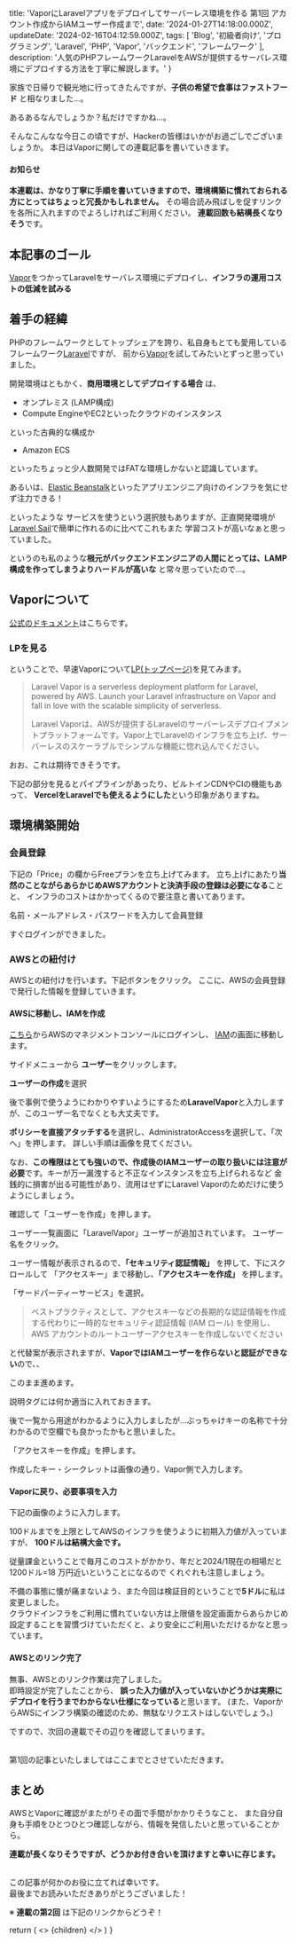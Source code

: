 
  title: 'VaporにLaravelアプリをデプロイしてサーバーレス環境を作る 第1回 アカウント作成からIAMユーザー作成まで',
  date: '2024-01-27T14:18:00.000Z',
  updateDate: '2024-02-16T04:12:59.000Z',
  tags: [
    'Blog',
    '初級者向け',
    'プログラミング',
    'Laravel',
    'PHP',
    'Vapor',
    'バックエンド',
    'フレームワーク'
  ],
  description: '人気のPHPフレームワークLaravelをAWSが提供するサーバレス環境にデプロイする方法を丁寧に解説します。'
}

家族で日帰りで観光地に行ってきたんですが、**子供の希望で食事はファストフード** と相なりました...。

あるあるなんでしょうか？私だけですかね...。

そんなこんなな今日この頃ですが、Hackerの皆様はいかがお過ごしでございましょうか。
本日はVaporに関しての連載記事を書いていきます。

#### お知らせ

**本連載は、かなり丁寧に手順を書いていきますので、環境構築に慣れておられる方にとってはちょっと冗長かもしれません。**
その場合読み飛ばしを促すリンクを各所に入れますのでよろしければご利用ください。
**連載回数も結構長くなりそう**です。

## 本記事のゴール

[Vapor](https://vapor.laravel.com/)をつかってLaravelをサーバレス環境にデプロイし、**インフラの運用コストの低減を試みる** 

## 着手の経緯

PHPのフレームワークとしてトップシェアを誇り、私自身もとても愛用しているフレームワーク[Laravel](https://laravel.com/)ですが、
前から[Vapor](https://vapor.laravel.com/)を試してみたいとずっと思っていました。

開発環境はともかく、**商用環境としてデプロイする場合** は、

- オンプレミス (LAMP構成)
- Compute EngineやEC2といったクラウドのインスタンス

といった古典的な構成か

- Amazon ECS

といったちょっと少人数開発ではFATな環境しかないと認識しています。

あるいは、[Elastic Beanstalk](https://aws.amazon.com/jp/elasticbeanstalk/)といったアプリエンジニア向けのインフラを気にせず注力できる！

といったような
サービスを使うという選択肢もありますが、正直開発環境が[Laravel Sail](https://laravel.com/docs/10.x/sail)で簡単に作れるのに比べてこれもまた
学習コストが高いなぁと思っていました。

というのも私のような**根元がバックエンドエンジニアの人間にとっては、LAMP構成を作ってしまうよりハードルが高いな** と常々思っていたので...。

## Vaporについて

[公式のドキュメント](https://docs.vapor.build/introduction.html)はこちらです。

### LPを見る

ということで、早速Vaporについて[LP(トップページ)](https://vapor.laravel.com/)を見てみます。

<MdxImage month="202401" image="vp1.png" annotation="" />

> Laravel Vapor is a serverless deployment platform for Laravel, powered by AWS. Launch your Laravel infrastructure on Vapor and fall in love with the scalable simplicity of serverless.
>
>Laravel Vaporは、AWSが提供するLaravelのサーバーレスデプロイプメントプラットフォームです。Vapor上でLaravelのインフラを立ち上げ、サーバーレスのスケーラブルでシンプルな機能に惚れ込んでください。

おお、これは期待できそうです。

下記の部分を見るとパイプラインがあったり、ビルトインCDNやCIの機能もあって、
**VercelをLaravelでも使えるようにした**という印象がありますね。

<MdxImage month="202401" image="vp2.png" annotation="機能盛りだくさん" />


## 環境構築開始

### 会員登録

下記の「Price」の欄からFreeプランを立ち上げてみます。
立ち上げにあたり**当然のことながらあらかじめAWSアカウントと決済手段の登録は必要になる**ことと、
インフラのコストはかかってくるので要注意と書いてあります。

<MdxImage month="202401" image="vp3.png" annotation="" />

名前・メールアドレス・パスワードを入力して会員登録

<MdxImage month="202401" image="vp4.png" annotation="" />

すぐログインができました。

<MdxImage month="202401" image="vp5.png" annotation="" />

### AWSとの紐付け

AWSとの紐付けを行います。下記ボタンをクリック。
ここに、AWSの会員登録で発行した情報を登録していきます。

<MdxImage month="202401" image="vp6.png" annotation="" />

#### AWSに移動し、IAMを作成

[こちら](https://console.aws.amazon.com/console/home?#)からAWSのマネジメントコンソールにログインし、
[IAM](https://ap-northeast-1.console.aws.amazon.com/iam/home?)の画面に移動します。

サイドメニューから
**ユーザー**をクリックします。

<MdxImage month="202401" image="vp7.png" annotation="" />

**ユーザーの作成**を選択

<MdxImage month="202401" image="vp8.png" annotation="" />


後で事例で使うようにわかりやすいようにするため**LaravelVapor**と入力しますが、このユーザー名でなくとも大丈夫です。

<MdxImage month="202401" image="vp9.png" annotation="" />

**ポリシーを直接アタッチする**を選択し、AdministratorAccessを選択して、「次へ」を押します。
詳しい手順は画像を見てください。

<MdxImage month="202401" image="vp10.png" annotation="" />

なお、**この権限はとても強いので、作成後のIAMユーザーの取り扱いには注意が必要**です。<span className="hoso">キーが万一漏洩すると不正なインスタンスを立ち上げられるなど
金銭的に損害が出る可能性があり</span>、流用はせずにLaravel Vaporのためだけに使うようにしましょう。

<MdxImage month="202401" image="vp11.png" annotation="" />

確認して「ユーザーを作成」を押します。

ユーザー一覧画面に「LaravelVapor」ユーザーが追加されています。
<MdxImage month="202401" image="vp12.png" annotation="" />
ユーザー名をクリック。

ユーザー情報が表示されるので、**「セキュリティ認証情報」** を押して、下にスクロールして
「アクセスキー」まで移動し、**「アクセスキーを作成」** を押します。

<MdxImage month="202401" image="vp13.png" annotation="" />

「サードパーティーサービス」を選択。

<MdxImage month="202401" image="vp14.png" annotation="" />

>ベストプラクティスとして、アクセスキーなどの長期的な認証情報を作成する代わりに一時的なセキュリティ認証情報 (IAM ロール) を使用し、AWS アカウントのルートユーザーアクセスキーを作成しないでください

と代替案が表示されますが、**VaporではIAMユーザーを作らないと認証ができない**ので、、

このまま進めます。

<MdxImage month="202401" image="vp15.png" annotation="" />

説明タグには何か適当に入れておきます。

後で一覧から用途がわかるように入力しましたが...ぶっちゃけキーの名称で十分わかるので空欄でも良かったかもと思いました。


「アクセスキーを作成」を押します。

<MdxImage month="202401" image="vp16.png" annotation="" />

作成したキー・シークレットは画像の通り、Vapor側で入力します。

#### Vaporに戻り、必要事項を入力

下記の画像のように入力します。

<MdxImage month="202401" image="vp17.png" annotation="" />

100ドルまでを上限としてAWSのインフラを使うように初期入力値が入っていますが、
**100ドルは結構大金です。** 


従量課金ということで<span className="hoso">毎月このコストがかかり、年だと2024/1現在の相場だと1200ドル=18  万円近い</span>ということになるので
くれぐれも注意しましょう。

不備の事態に懐が痛まないよう、また今回は検証目的ということで**5ドル**に私は変更しました。
<br />
クラウドインフラをご利用に慣れていない方は<span className="hoso">上限値を設定画面からあらかじめ設定することを習慣づけていただく</span>と、より安全にご利用いただけるかなと思っています。

#### AWSとのリンク完了

<MdxImage month="202401" image="vp18.png" annotation="" />

無事、AWSとのリンク作業は完了しました。
<br />
即時設定が完了したことから、
**誤った入力値が入っていないかどうかは実際にデプロイを行うまでわからない仕様になっている**と思います。
(また、VaporからAWSにインフラ構築の確認のため、無駄なリクエストはしないでしょう。)

ですので、次回の連載でその辺りを確認してまいります。

<br />
第1回の記事といたしましてはここまでとさせていただきます。

## まとめ

AWSとVaporに確認がまたがりその面で手間がかかりそうなこと、
また自分自身も手順をひとつひとつ確認しながら、情報を発信したいと思っていることから。

**連載が長くなりそうですが、どうかお付き合いを頂けますと幸いに存じます。**

<br />
この記事が何かのお役に立てれば幸いです。<br />
最後までお読みいただきありがとうございました！

※ **連載の第2回** は下記のリンクからどうぞ！

  return (
    <Layout meta={meta}>
      <>
        {children}
      </>
    </Layout>
  )
}


